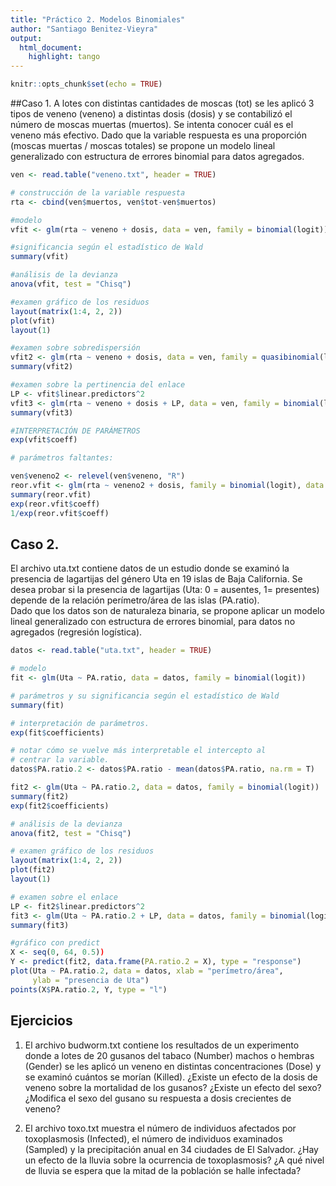 ```yaml
---
title: "Práctico 2. Modelos Binomiales"
author: "Santiago Benitez-Vieyra"
output:
  html_document:
    highlight: tango
---
```


```r
knitr::opts_chunk$set(echo = TRUE)
```

##Caso 1.
A lotes con distintas cantidades de moscas (tot) se les aplicó 3 tipos de veneno (veneno) a distintas dosis (dosis) y se contabilizó el número de moscas muertas (muertos). Se intenta conocer cuál es el veneno más efectivo. Dado que la variable respuesta es una proporción (moscas muertas / moscas totales) se propone un modelo lineal generalizado con estructura de errores binomial para datos agregados.   
   
```r
ven <- read.table("veneno.txt", header = TRUE)

# construcción de la variable respuesta
rta <- cbind(ven$muertos, ven$tot-ven$muertos)

#modelo
vfit <- glm(rta ~ veneno + dosis, data = ven, family = binomial(logit))

#significancia según el estadístico de Wald
summary(vfit)

#análisis de la devianza 
anova(vfit, test = "Chisq")

#examen gráfico de los residuos
layout(matrix(1:4, 2, 2))
plot(vfit)
layout(1)

#examen sobre sobredispersión
vfit2 <- glm(rta ~ veneno + dosis, data = ven, family = quasibinomial(logit))
summary(vfit2)

#examen sobre la pertinencia del enlace
LP <- vfit$linear.predictors^2
vfit3 <- glm(rta ~ veneno + dosis + LP, data = ven, family = binomial(logit))
summary(vfit3)

#INTERPRETACIÓN DE PARÁMETROS
exp(vfit$coeff)

# parámetros faltantes:

ven$veneno2 <- relevel(ven$veneno, "R")
reor.vfit <- glm(rta ~ veneno2 + dosis, family = binomial(logit), data = ven)
summary(reor.vfit)
exp(reor.vfit$coeff)
1/exp(reor.vfit$coeff)

```
    
## Caso 2.
El archivo uta.txt contiene datos de un estudio donde se examinó la presencia de lagartijas del género Uta en 19 islas de Baja California. Se desea probar si la presencia de lagartijas (Uta: 0 = ausentes, 1= presentes) depende de la relación perímetro/área de las islas (PA.ratio).    
Dado que los datos son de naturaleza binaria, se propone aplicar un modelo lineal generalizado con estructura de errores binomial, para datos no agregados (regresión logística).   

```r
datos <- read.table("uta.txt", header = TRUE)

# modelo
fit <- glm(Uta ~ PA.ratio, data = datos, family = binomial(logit))

# parámetros y su significancia según el estadístico de Wald
summary(fit)

# interpretación de parámetros.
exp(fit$coefficients)

# notar cómo se vuelve más interpretable el intercepto al 
# centrar la variable.
datos$PA.ratio.2 <- datos$PA.ratio - mean(datos$PA.ratio, na.rm = T)

fit2 <- glm(Uta ~ PA.ratio.2, data = datos, family = binomial(logit))
summary(fit2)
exp(fit2$coefficients)

# análisis de la devianza 
anova(fit2, test = "Chisq")

# examen gráfico de los residuos
layout(matrix(1:4, 2, 2))
plot(fit2)
layout(1)

# examen sobre el enlace
LP <- fit2$linear.predictors^2
fit3 <- glm(Uta ~ PA.ratio.2 + LP, data = datos, family = binomial(logit))
summary(fit3)

#gráfico con predict
X <- seq(0, 64, 0.5))
Y <- predict(fit2, data.frame(PA.ratio.2 = X), type = "response")
plot(Uta ~ PA.ratio.2, data = datos, xlab = "perímetro/área", 
     ylab = "presencia de Uta")
points(X$PA.ratio.2, Y, type = "l")

```

## Ejercicios
1. El archivo budworm.txt contiene los resultados de un experimento donde a lotes de 20 gusanos del tabaco (Number) machos o hembras (Gender) se les aplicó un veneno en distintas concentraciones (Dose) y se examinó cuántos se morían (Killed). ¿Existe un efecto de la dosis de veneno sobre la mortalidad de los gusanos? ¿Existe un efecto del sexo? ¿Modifica el sexo del gusano su respuesta a dosis crecientes de veneno?   

2. El archivo toxo.txt muestra el número de individuos afectados por toxoplasmosis (Infected), el número de individuos examinados (Sampled) y la precipitación anual en 34 ciudades de El Salvador. ¿Hay un efecto de la lluvia sobre la ocurrencia de toxoplasmosis? ¿A qué nivel de lluvia se espera que la mitad de la población se halle infectada?
